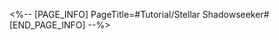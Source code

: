 <%-- [PAGE_INFO]
PageTitle=#Tutorial/Stellar Shadowseeker#
[END_PAGE_INFO] --%>
{{Tutorial
|sort      = 603201
|title     = Stellar Shadowseeker
|subtitle  = 
|type      = Adventure
|about     = 
|image1    = Tutorial Stellar Shadowseeker 1.png{{subst:void|<!--$UPLOAD:<<SpriteOutput/TutorialPic/TutorialPage_603201.png>-<Tutorial Stellar Shadowseeker 1.png>-<Tutorial Files>>-->}}
|text1     = March 7th's photographs have been ruined. The contents have been obscured by shadows. {{Color|h|nobold=1|Search for}} objects covered by {{Color|h|nobold=1|shadows}} in the photos and {{Color|h|nobold=1|re-take the photo subject}} to help March 7th restore her photos.
}}